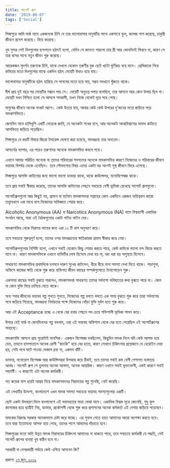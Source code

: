 ```yaml
---
title: সাপোর্ট গ্রুপ
date: '2019-06-07'
tags: ['Social']
---
```


সিঙ্গাপুরে আমি মার্ক নামে একজনকে চিনি যে তার ভালোবাসার মানুষটির সাথে একসাথে স্কুল, কলেজ পাশ করেছে, চাকুরী জীবনে প্রবেশ করেছে। বিয়ে করেছে।

খুব সুন্দর সেই দিনগুলোর ছন্দপতন হঠাৎই হলো, যেদিন সে জানতে পারলো তার স্ত্রী আর কোনদিনই ফিরবে না, কারণ সে তার বসের সাথে নতুন জীবন শুরু করেছে।

আরেকজন সুদর্শন তরুণকে চিনি, যাকে দেখলে যেকোন তরুণীর বুক ছোট খাটো ঘুর্ণিঝড় বয়ে যাবে। প্রেমিকাকে নিয়ে কবিতার মতো দিনগুলোর মাঝে একদিন হঠাৎ মেয়েটি উধাও হয়ে যায়।

ভালোবাসার মানুষটিকে হঠাৎ হারিয়ে সে পাগলের মতো হয়ে যায়, সম্ভব সবখানে খুঁজতে থাকে। 

দীর্ঘ প্রায় দুই বছর পর মেয়েটির সন্ধান পায় সে। মেয়েটি অনুতপ্ত গলায় বলেছিল, তার আসলে আর কোন উপায় ছিল না। মেয়েটি যখন নিশ্চিত হলো সে আসলে সমকামী, তখন নিজে থেকেই দূরে সরে গেছে।

মানুষের জীবনে অনেক সংকট আসে। কেউ উতরে যায়, আবার কেউ কেউ উপরের দু'জনের মতো জড়িয়ে পড়ে মাদকাসক্তিতে।

জেসমিন নামে হাসিখুশি একটি মেয়েকে জানি, যে অনেকটা শখের বসে, আর অনেকটা আত্মবিশ্বাসের অভাব কাটাতে আসক্তিতে জড়িয়ে পড়েছিল।

সিঙ্গাপুরে যে কয়টি বিষয়ে জিরো টলারেন্স ঘোষণা করা হয়েছে, মাদকদ্রব্য তার অন্যতম।

আশ্চর্যের ব্যাপার, এর পরেও তরুণদের অনেকে মাদকাসক্তির কবলে পড়ে।

এখানে আমার পরিচিত অনেকে বা তাদের পরিবারের সদস্যদের অনেকে মাদকাসক্তির কারণে নিজেদের ও পরিবারের জীবনে ভয়াবহ বিপর্যয় ডেকে এনেছিল। তবে সৌভাগ্যের বিষয় এদের একটা বড় অংশই সুস্থ জীবনে ফিরে এসেছে।

সিঙ্গাপুরে আসক্তি কাটানোর জন্য ভালো ভালো ডাক্তার থাকে, থাকে কাউন্সেলর, মনোবিশেষজ্ঞ থাকে।

তবে প্রায় সবাই স্বীকার করেছে, তাদের আসক্তি কাটানোর পেছনে সবচেয়ে বেশী ভূমিকা রেখেছে সাপোর্ট গ্রুপগুলো।

সাপোর্টগ্রুপগুলো আর কিছুই নয়, প্রাক্তন বা বর্তমান মাদকাসক্তরা সপ্তাহের কোন একদিনে একজন দায়িত্ববান কারো তত্ত্বাবধানে এক সাথে বসে নিজেদের অভিজ্ঞতা শেয়ার করে।

Alcoholic Anonymous (AA) বা Narcotics Anonymous (NA) নামে বিশ্বব্যাপী একাধিক সংগঠন আছে, যারা এই বৈঠকগুলোর একটা গাইড লাইন দেয়। 

মাদকাসক্তির থেকে নিরাময় লাভের জন্য এরা ১২ টি ধাপ অনুসরণ করে।

তবে সবচেয়ে গুরুত্বপূর্ণ হলো, তাদের ওপর  মাদকদ্রব্যের ক্ষতিকারক প্রভাব স্বীকার করে নেয়া।

সাপোর্টগ্রুপগুলোর বৈশিষ্ট্য হলো, এখানে সবাই যেকোন কিছু শেয়ার করতে পারে, কেউ কাউকে ভালো মন্দ বিচার করতে যাবে না। কারণ মাদকাসক্তিকে এখানে ব্যক্তিটির দোষ হিসেবে দেখা হয় না, বরং ধরা হয় অসুস্থতা হিসেবে।

সাধারণত মাদকাসক্তির প্রথমদিকে চনমনে দারুণ সুখের কাটলেও, ধীরে ধীরে নানা সমস্যা দেখা দিতে থাকে। পড়াশুনা, অফিসে কাজের ক্ষতি থেকে শুরু করে ব্যক্তিগত জীবন কাছের সম্পর্কগুলোতে টানাপোড়েন শুরু।

একসময় কাছের সবাই বুঝতে পারলেও, মাদকাসক্তরা সাধারণত তাদের সর্বনাশা ভবিষ্যতের কথা বুঝতে পারে না। কোন না কোন যুক্তি দিয়ে চালিয়ে যেতে থাকে।

অন্য সবার জীবনের ভয়াবহ গল্প শুনতে শুনতে, নিজেদের গল্প বলতে বলতে এক সময় বুঝতে শুরু করে তারা সর্বনাশের পথে জড়িয়ে গিয়েছে, মাদকদ্রব্য নির্ভরতার পক্ষে নিজেদের খোঁড়া যুক্তি দুর্বল হতে শুরু করে।

আর এই Acceptance হচ্ছে এ থেকে বের হবার পেছনে সব চেয়ে শক্তিশালী ভূমিকা পালন করে।

উপরে যেই মার্ক বা জেসমিনদের গল্প বললাম, ওরা এই ভয়াবহ অভিশাপ থেকে বের হতে পেরেছিল এই সাপোর্টগ্রুপের সাহায্যে।

মাদকাসক্তি আসলে প্রায় পুরোটাই মানসিক। একজন বিশেষজ্ঞ বলছিলেন, কিছুদিন মাদক নিলে যদি কেউ আসক্ত হয়ে যেত, তাহলে হাসপাতালে অনেক রোগী "জাংকি" হয়ে বের হতো, কারণ সেখানে চিকিৎসার প্রয়োজনে যে হেরোইন দেয়া হয়, সেটা পথে ঘাটে পাওয়া ভেজাল দ্রব্য না, একদম খাঁটি।

ডাক্তার, মনোরোগ বিশেষজ্ঞ আর কাউন্সিলররা উপকার করে ঠিকই, তবে তাদের সবাই কম বেশী পেশাগত ব্যস্ততায় আবদ্ধ। সাপোর্ট গ্রুপ সে তুলনায় অনেক আলাদা, অনেক আন্তরিক। কারণ এখানে সবাই ভুক্তভোগী, একই কারণে সবাই সহমর্মী।  এ কারণেই এটা অনেক কার্যকরী।

গত কয়েক মাস ধরেই আগ্রহ নিয়ে মাদকাসক্তদের নিরাময়ের গল্প শুনেছি, নোট করেছি। 

এই লেখাটির উদ্দেশ্য, বাংলাদেশে এখন মাদক সমস্যা সবচেয়ে ভয়াবহ সমস্যাগুলোর একটি।

ছোট একটা উদাহরণ দিলে বাংলাদেশে এই ভয়াবহতার মাত্রা বোঝা যাবে। একাধিক বিশ্বস্ত সূত্রে জেনেছি, শুধু স্কুল কলেজের ছাত্র ছাত্রীই নিয়, ডাক্তার, প্রকৌশলী থেকে শুরু করে প্রশাসনের অনেক কর্মকর্তা এই নেশায় জড়িয়ে পড়েছেন।

মাদকের বিরুদ্ধে সরকার অনেকভাবে চেষ্টা করে যাচ্ছে। এর সুফল পেতে হয়ত আমাদের আরো অপেক্ষা করতে হবে।  তবে যারা ইতোমধ্যে আসক্ত হয়ে গেছে, তাদের পাশে আমাদের দাঁড়াতে হবে।

সিঙ্গাপুরের মতো অতি উন্নত মাদক নিরাময়ের চিকিৎসা আমাদের না থাকতে পারে, তবে সবচেয়ে কার্যকরী যে পদ্ধতি, সেই সাপোর্ট গ্রুপের ব্যবস্থা খুব কঠিন হবে না।

সরকারী বা বেসরকারী পর্যায়ে কেউ এগিয়ে আসবেন কি?

প্রকাশ: [০৭ জুন, ২০১৯](https://www.facebook.com/ashraful.alam/posts/10155970364925583)